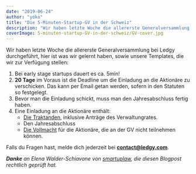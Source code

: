```yaml
---
date: "2019-06-24"
author: "yoko"
title: "Die 5-Minuten-Startup-GV in der Schweiz"
description: "Wir haben letzte Woche die allererste Generalversammlung bei Ledgy durchgeführt. In diesem Post teilen wir unsere Templates sowie unsere Learnings."
coverImage: 5-minuten-startup-GV-in-der-schweiz/GV-cover.jpg
---
```


Wir haben letzte Woche die allererste Generalversammlung bei Ledgy durchgeführt,
hier ist was wir gelernt haben, sowie unsere Templates, die wir zur Verfügung stellen:


1. Bei early stage startups dauert es ca. 5min!
2. **20 Tage** im Voraus ist die Deadline um die Einladung an die Aktionäre zu verschicken. Das kann per Email getan werden, sofern in den Statuten so festgelegt.
3. Bevor man die Einladung schickt, muss man den Jahresabschluss fertig haben.
4. Eine Einladung an die Aktionäre enthält:
    * [Die Traktanden](https://docs.google.com/document/d/1KKhzYvQEJ-u8n5OIoszwzrrG5QuHQ58I/), inklusive Anträge des Verwaltungrates.
    * Den Jahresabschluss
    * [Die Vollmacht](https://docs.google.com/document/d/1iP5t4g2Hb848_iXQfW-3vjXNS0rzc99B/) für die Aktionäre, die an der GV nicht teilnehmen können.

Falls du Fragen hast, melde dich jederzeit bei **contact@ledgy.com**.
<br/>

_***Danke*** an Elena Walder-Schiavone von [smartuplaw](https://www.smartuplaw.ch), die diesen Blogpost rechtlich geprüft hat._
